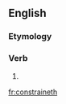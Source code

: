 ==English==

===Etymology===
{{suffix|constrain|eth|lang=en}}

===Verb===
{{en-verb form}}

# {{en-archaic third-person singular of|constrain}}

[[fr:constraineth]]